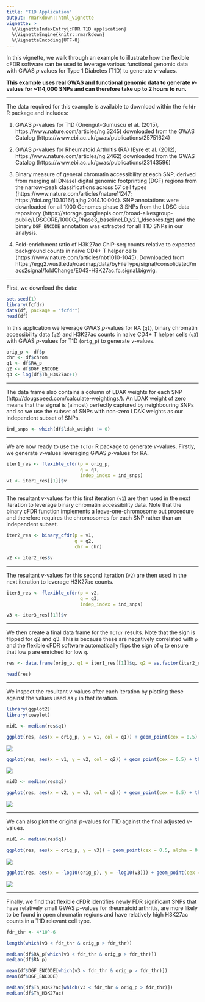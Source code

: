 ```yaml
---
title: "T1D Application"
output: rmarkdown::html_vignette
vignette: >
  %\VignetteIndexEntry{cFDR T1D application}
  %\VignetteEngine{knitr::rmarkdown}
  %\VignetteEncoding{UTF-8}
---
```


In this vignette, we walk through an example to illustrate how the flexible cFDR software can be used to leverage various functional genomic data with GWAS $p$ values for Type 1 Diabetes (T1D) to generate $v$-values.

**This example uses real GWAS and functional genomic data to generate $v$-values for ~114,000 SNPs and can therefore take up to 2 hours to run.**

---

The data required for this example is available to download within the `fcfdr` R package and includes:

1. GWAS $p$-values for T1D (Onengut-Gumuscu et al. (2015), https://www.nature.com/articles/ng.3245) downloaded from the GWAS Catalog (https://www.ebi.ac.uk/gwas/publications/25751624)

2. GWAS $p$-values for Rheumatoid Arthritis (RA) (Eyre et al. (2012), https://www.nature.com/articles/ng.2462) downloaded from the GWAS Catalog (https://www.ebi.ac.uk/gwas/publications/23143596)

3. Binary measure of general chromatin accessibility at each SNP, derived from merging all DNaseI digital genomic footprinting (DGF) regions from the narrow-peak classifications across 57 cell types (https://www.nature.com/articles/nature11247; https://doi.org/10.1016/j.ajhg.2014.10.004). SNP annotations were downloaded for all 1000 Genomes phase 3 SNPs from the LDSC data repository (https://storage.googleapis.com/broad-alkesgroup-public/LDSCORE/1000G_Phase3_baselineLD_v2.1_ldscores.tgz) and the binary `DGF_ENCODE` annotation was extracted for all T1D SNPs in our analysis.

4. Fold-enrichment ratio of H3K27ac ChIP-seq counts relative to expected background counts in naive CD4+ T helper cells (https://www.nature.com/articles/nbt1010-1045). Downloaded from https://egg2.wustl.edu/roadmap/data/byFileType/signal/consolidated/macs2signal/foldChange/E043-H3K27ac.fc.signal.bigwig.

---

First, we download the data:

```r
set.seed(1)
library(fcfdr)
data(df, package = "fcfdr")
head(df)
```

In this application we leverage GWAS $p$-values for RA (`q1`), binary chromatin accessibility data (`q2`) and H3K27ac counts in naive CD4+ T helper cells (`q3`) with GWAS $p$-values for T1D (`orig_p`) to generate $v$-values. 

```r
orig_p <- df$p
chr <- df$chrom
q1 <- df$RA_p
q2 <- df$DGF_ENCODE
q3 <- log(df$Th_H3K27ac+1)
```

---

The data frame also contains a column of LDAK weights for each SNP (http://dougspeed.com/calculate-weightings/). An LDAK weight of zero means that the signal is (almost) perfectly captured by neighbouring SNPs and so we use the subset of SNPs with non-zero LDAK weights as our independent subset of SNPs.

```r
ind_snps <- which(df$ldak_weight != 0)
```

---

We are now ready to use the `fcfdr` R package to generate $v$-values. Firstly, we generate $v$-values leveraging GWAS $p$-values for RA. 

```r
iter1_res <- flexible_cfdr(p = orig_p, 
                           q = q1, 
                           indep_index = ind_snps)
v1 <- iter1_res[[1]]$v
```

---

The resultant $v$-values for this first iteration (`v1`) are then used in the next iteration to leverage binary chromatin accessibility data. Note that the binary cFDR function implements a leave-one-chromosome out procedure and therefore requires the chromosomes for each SNP rather than an independent subset.

```r
iter2_res <- binary_cfdr(p = v1,
                         q = q2,
                         chr = chr)

v2 <- iter2_res$v
```

---

The resultant $v$-values for this second iteration (`v2`) are then used in the next iteration to leverage H3K27ac counts.

```r
iter3_res <- flexible_cfdr(p = v2, 
                           q = q3, 
                           indep_index = ind_snps)

v3 <- iter3_res[[1]]$v
```

---

We then create a final data frame for the `fcfdr` results. Note that the sign is flipped for $q2$ and $q3$. This is because these are negatively correlated with `p` and the flexible cFDR software automatically flips the sign of `q` to ensure that low `p` are enriched for low `q`.

```r
res <- data.frame(orig_p, q1 = iter1_res[[1]]$q, q2 = as.factor(iter2_res$q), q3 = iter3_res[[1]]$q, v1, v2, v3)

head(res)
```

---

We inspect the resultant $v$-values after each iteration by plotting these against the values used as `p` in that iteration.

```r
library(ggplot2)
library(cowplot)

mid1 <- median(res$q1)

ggplot(res, aes(x = orig_p, y = v1, col = q1)) + geom_point(cex = 0.5) + theme_cowplot(12) + background_grid(major = "xy", minor = "none") + geom_abline(intercept = 0, slope = 1,  linetype="dashed") + xlab("P") + ylab("V1") + ggtitle(paste0("Iteration 1")) + scale_color_gradient2(midpoint = mid1, low = "blue", mid = "white", high = "red", space = "Lab")
```

![](iter1_plot.png)

```r
ggplot(res, aes(x = v1, y = v2, col = q2)) + geom_point(cex = 0.5) + theme_cowplot(12) + background_grid(major = "xy", minor = "none") + geom_abline(intercept = 0, slope = 1,  linetype="dashed") + xlab("V1") + ylab("V2") + ggtitle(paste0("Iteration 2"))
```

![](iter2_plot.png)

```r
mid3 <- median(res$q3)

ggplot(res, aes(x = v2, y = v3, col = q3)) + geom_point(cex = 0.5) + theme_cowplot(12) + background_grid(major = "xy", minor = "none") + geom_abline(intercept = 0, slope = 1,  linetype="dashed") + xlab("V2") + ylab("V3") + ggtitle(paste0("Iteration 3")) + scale_color_gradient2(midpoint = mid3, low = "blue", mid = "white", high = "red", space = "Lab")
```

![](iter3_plot.png)

---

We can also plot the original $p$-values for T1D against the final adjusted $v$-values.

```r
mid1 <- median(res$q1)

ggplot(res, aes(x = orig_p, y = v3)) + geom_point(cex = 0.5, alpha = 0.5) + theme_cowplot(12) + background_grid(major = "xy", minor = "none") + geom_abline(intercept = 0, slope = 1,  linetype="dashed", col = "red") + xlab("P") + ylab("V3") + ggtitle(paste0("V3 against original p-values"))
```

![](v3_p.png)

```r
ggplot(res, aes(x = -log10(orig_p), y = -log10(v3))) + geom_point(cex = 0.5, alpha = 0.5) + theme_cowplot(12) + background_grid(major = "xy", minor = "none") + geom_abline(intercept = 0, slope = 1,  linetype="dashed", col = "red") + xlab("P (-log10)") + ylab("V3 (-log10)") + ggtitle(paste0("V3 against original p-values (-log10)")) + coord_cartesian(ylim = c(0,10), xlim = c(0,10))
```

![](log10_v3_p.png)

---

Finally, we find that flexible cFDR identifies newly FDR significant SNPs that have relatively small GWAS $p$-values for rheumatoid arthritis, are more likely to be found in open chromatin regions and have relatively high H3K27ac counts in a T1D relevant cell type.

```r
fdr_thr <- 4*10^-6

length(which(v3 < fdr_thr & orig_p > fdr_thr))

median(df$RA_p[which(v3 < fdr_thr & orig_p > fdr_thr)])
median(df$RA_p)

mean(df$DGF_ENCODE[which(v3 < fdr_thr & orig_p > fdr_thr)])
mean(df$DGF_ENCODE)

median(df$Th_H3K27ac[which(v3 < fdr_thr & orig_p > fdr_thr)])
median(df$Th_H3K27ac)
```
